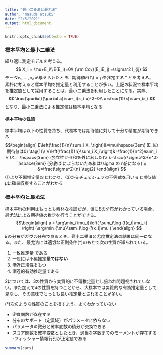 ```yaml
---
title: "最小二乗法と最尤法"
author: "masuda atsuki"
date: "2/5/2022"
output: html_document
---
```


```r
knitr::opts_chunk$set(echo = TRUE)
```

### 標本平均と最小二乗法
繰り返し測定モデルを考える。
$$
X_i = \mu+E_i\\
E(E_i)=0\\
{\rm Cov}(E_iE_j) =\sigma^2 I_{ij} 
$$
データ$x_1,\cdots,x_n$が与えられたとき、期待値$E(X_i)=\mu$を推定することを考える。
素朴に考えると標本平均を推定量と利用することが多い。上記の状況で標本平均を推定値として採用することは、最小二乗法を利用したことになる。実際、
$$
\frac{\partial}{\partial a}\sum_i(x_i-a)^2=0\\
a=\frac{1}{n}\sum_ix_i
$$
となり、最小二乗法による推定値は標本平均となる

#### 標本平均の性質
標本平均は以下の性質を持ち、代標本では期待値に対して十分な精度が期待できる
$$\begin{align}
E\left(\frac{1}{n}\sum_i X_i\right)&=\mu\hspace{3em} 
(E_iの期待値は0) 
\tag{1}\\ 
V\left(\frac{1}{n}\sum_i X_i\right)&=\frac{1}{n^2}\sum_i V (X_i) \hspace{3em} 
(独立性から和を外に出した)\\ 
&=\frac{n\sigma^2}{n^2} \hspace{3em} 
(分散はiによらないため和は\sigma の n倍になる) \\
&=\frac{\sigma^2}{n}
\tag{2}
\end{align}
$$
(1)より不偏推定量だとわかり、(2)からチェビシェフの不等式を用いると期待値$\mu$に確率収束することがわかる

### 標本平均と最尤法
標本平均の利用はもっとも素朴な推論だが、仮に$E$の分布がわかっている場合、最尤法による期待値の推定を行うことができる。
$$\begin{align}
a = \arg\min_{\mu_i}\left( \sum_i\log (f(x_i|\mu_i)) \right)=\arg\min_{\mu}\sum_i\log (f(x_i|\mu))
\end{align}
$$
$E$の分布がガウス分布であるとき、最小二乗法と尤度推定法の結果は同一になる。また、最尤法には適切な正則条件(*)のもとで次の性質が知られている。

1. 一致推定量 である
2. 一般には不偏推定量**ではない**
3. 漸近正規性をもつ
4. 漸近的有効推定量である

2については、3の性質から実質的に不偏推定量とし扱われ問題視されていない。また加えて4の性質を持つことから、大標本では実質的な有効推定量として見なし、その意味でもっとも良い推定量とされることが多い。

(*)次のような性質のことを指すよう。よくわかっていない

- 密度関数が存在する
- 分布のサポート（定義域）がパラメータに依らない
- パラメータの微分と確率変数の積分が交換できる
- スコア関数を確率変数としたとき、適当な字数までのモーメントが存在する
-フィッシャー情報行列が正定値である


```r
summary(cars)
```
